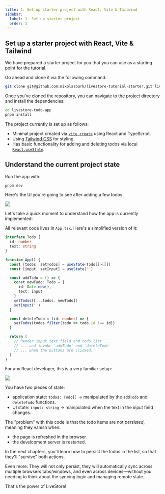 ```yaml
---
title: 1. Set up starter project with React, Vite & Tailwind
sidebar:
  label: 1. Set up starter project
  order: 1
---
```


## Set up a starter project with React, Vite & Tailwind

We have prepared a starter project for you that you can use as a starting point for the tutorial.

Go ahead and clone it via the following command:

```bash
git clone git@github.com:nikolasburk/livestore-tutorial-starter.git livestore-todo-app
```

Once you've cloned the repository, you can navigate to the project directory and install the dependencies:

```bash
cd livestore-todo-app
pnpm install
```

The project currently is set up as follows:
- Minimal project created via [`vite create`](https://vite.dev/guide/#scaffolding-your-first-vite-project) using React and TypeScript.
- Using [Tailwind CSS](https://tailwindcss.com/) for styling.
- Has basic functionality for adding and deleting todos via local [`React.useState`](https://react.dev/learn/state-a-components-memory).

## Understand the current project state

Run the app with:

```bash
pnpm dev
```

Here's the UI you're going to see after adding a few todos:

![](../../../assets/tutorial/chapter-1/0-screenshot-todo-list.png)

Let's take a quick moment to understand how the app is currently implemented:

All relevant code lives in `App.tsx`. Here's a simplified version of it:

```ts
interface Todo {
  id: number
  text: string
}

function App() {
  const [todos, setTodos] = useState<Todo[]>([])
  const [input, setInput] = useState('')

  const addTodo = () => {
    const newTodo: Todo = {
      id: Date.now(),
      text: input
    }
    setTodos([...todos, newTodo])
    setInput('')
  }

  const deleteTodo = (id: number) => {
    setTodos(todos.filter(todo => todo.id !== id))
  }

  return (
    // Render input text field and todo list ...
    // ... and invoke `addTodo` and `deleteTodo` 
    // ... when the buttons are clicked. 
  )
}
```

For any React developer, this is a very familiar setup:

![](../../../assets/tutorial/chapter-1/2-state-and-ui.png)

You have two pieces of state:
- application state: `todos: Todo[]` → manipulated by the `addTodo` and `deleteTodo` functions.
- UI state: `input: string` → manipulated when the text in the input field changes.

The "problem" with this code is that the todo items are not _persisted_, meaning they vanish when:
- the page is refreshed in the browser.
- the development server is restarted.

In the next chapters, you'll learn how to persist the todos in the list, so that they'll "survive" both actions. 

Even more: They will not only persist, they will automatically sync across multiple browsers tabs/windows, and even across devices—without you needing to think about the syncing logic and managing remote state. 

That's the power of LiveStore!